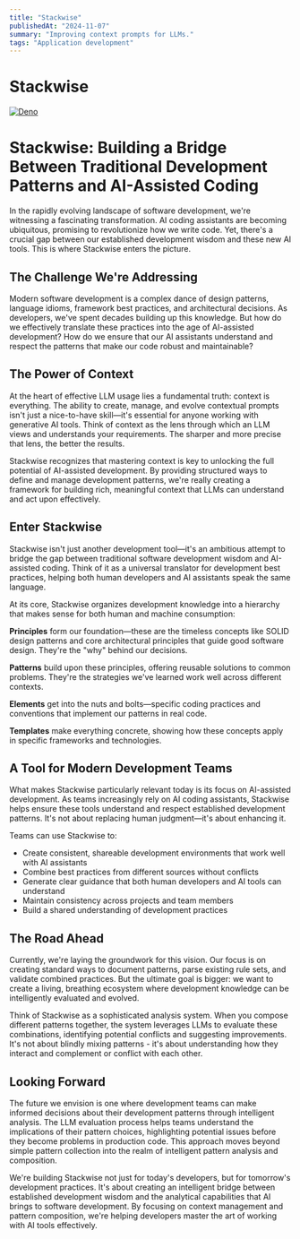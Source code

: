 ```yaml
---
title: "Stackwise"
publishedAt: "2024-11-07"
summary: "Improving context prompts for LLMs."
tags: "Application development"
---
```

# Stackwise

[![Deno](https://github.com/mpazaryna/stackwise/actions/workflows/deno.yml/badge.svg)](https://github.com/mpazaryna/stackwise)

# Stackwise: Building a Bridge Between Traditional Development Patterns and AI-Assisted Coding

In the rapidly evolving landscape of software development, we're witnessing a fascinating transformation. AI coding assistants are becoming ubiquitous, promising to revolutionize how we write code. Yet, there's a crucial gap between our established development wisdom and these new AI tools. This is where Stackwise enters the picture.

## The Challenge We're Addressing

Modern software development is a complex dance of design patterns, language idioms, framework best practices, and architectural decisions. As developers, we've spent decades building up this knowledge. But how do we effectively translate these practices into the age of AI-assisted development? How do we ensure that our AI assistants understand and respect the patterns that make our code robust and maintainable?

## The Power of Context

At the heart of effective LLM usage lies a fundamental truth: context is everything. The ability to create, manage, and evolve contextual prompts isn't just a nice-to-have skill—it's essential for anyone working with generative AI tools. Think of context as the lens through which an LLM views and understands your requirements. The sharper and more precise that lens, the better the results.

Stackwise recognizes that mastering context is key to unlocking the full potential of AI-assisted development. By providing structured ways to define and manage development patterns, we're really creating a framework for building rich, meaningful context that LLMs can understand and act upon effectively.

## Enter Stackwise

Stackwise isn't just another development tool—it's an ambitious attempt to bridge the gap between traditional software development wisdom and AI-assisted coding. Think of it as a universal translator for development best practices, helping both human developers and AI assistants speak the same language.

At its core, Stackwise organizes development knowledge into a hierarchy that makes sense for both human and machine consumption:

**Principles** form our foundation—these are the timeless concepts like SOLID design patterns and core architectural principles that guide good software design. They're the "why" behind our decisions.

**Patterns** build upon these principles, offering reusable solutions to common problems. They're the strategies we've learned work well across different contexts.

**Elements** get into the nuts and bolts—specific coding practices and conventions that implement our patterns in real code.

**Templates** make everything concrete, showing how these concepts apply in specific frameworks and technologies.

## A Tool for Modern Development Teams

What makes Stackwise particularly relevant today is its focus on AI-assisted development. As teams increasingly rely on AI coding assistants, Stackwise helps ensure these tools understand and respect established development patterns. It's not about replacing human judgment—it's about enhancing it.

Teams can use Stackwise to:
- Create consistent, shareable development environments that work well with AI assistants
- Combine best practices from different sources without conflicts
- Generate clear guidance that both human developers and AI tools can understand
- Maintain consistency across projects and team members
- Build a shared understanding of development practices

## The Road Ahead

Currently, we're laying the groundwork for this vision. Our focus is on creating standard ways to document patterns, parse existing rule sets, and validate combined practices. But the ultimate goal is bigger: we want to create a living, breathing ecosystem where development knowledge can be intelligently evaluated and evolved.

Think of Stackwise as a sophisticated analysis system. When you compose different patterns together, the system leverages LLMs to evaluate these combinations, identifying potential conflicts and suggesting improvements. It's not about blindly mixing patterns - it's about understanding how they interact and complement or conflict with each other.

## Looking Forward

The future we envision is one where development teams can make informed decisions about their development patterns through intelligent analysis. The LLM evaluation process helps teams understand the implications of their pattern choices, highlighting potential issues before they become problems in production code. This approach moves beyond simple pattern collection into the realm of intelligent pattern analysis and composition.

We're building Stackwise not just for today's developers, but for tomorrow's development practices. It's about creating an intelligent bridge between established development wisdom and the analytical capabilities that AI brings to software development. By focusing on context management and pattern composition, we're helping developers master the art of working with AI tools effectively.

